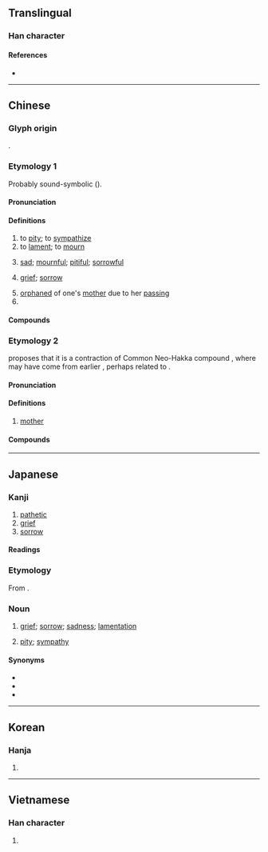 {{character info}}
==Translingual==
{{Han stroke|[[File:哀 - U+054C0- KanjiVG stroke order.svg]]}}

===Han character===
{{Han char|rn=30|rad=口|as=06|sn=9|four=00732|canj=YRHV|ids=⿳亠口𧘇}}

====References====
* {{Han ref|kx=0188.110|dkj=03580|dj=0407.110|hdz=10620.100|uh=54C0|ud=21696|bh=AB73|bd=43891}}

----

==Chinese==

===Glyph origin===
{{Han etym}}
{{Han compound|ls=psc|衣|口|c1=p|c2=s|t2=mouth}}.

===Etymology 1===
{{zh-forms}}
Probably sound-symbolic ({{zh-ref|Schuessler, 2007}}).

====Pronunciation====
{{zh-pron
|m=āi
|m-s=ngai1
|c=oi1
|c-t=oi1
|g=ngai1
|h=pfs=ôi;gd=oi1
|j=ghai1
|mb=uói
|md=ăi
|mn=ai
|mn-t=ai1
|w=1e
|x=ngai1
|mc=y
|oc=y
|cat=v,a,n,pn
}}

====Definitions====
{{zh-hanzi}}

# to [[pity]]; to [[sympathize]]
# to [[lament]]; to [[mourn]]
#: {{zh-x|哀悼|to lament; to mourn}}
#: {{zh-x|哀求|to beg; to implore}}
# [[sad]]; [[mournful]]; [[pitiful]]; [[sorrowful]]
#: {{zh-x|哀痛|sad; grieved}}
# [[grief]]; [[sorrow]]
#: {{zh-x|節哀|to restrain one's '''grief'''}}
# [[orphaned]] of one's [[mother]] due to her [[passing]]
# {{surname|zh}}

====Compounds====
{{zh-der|哀傷|哀哭|哀歌:elegy|七哀|乞哀告憐|可哀|哀兵|哀兵必勝|哀冊|哀厲|哀吟|哀告|哀哀|哀哀欲絕|哀哉|哀子|哀家|哀弔|哀思|哀怨|哀恫|哀悼|哀悽|哀愁|哀愍|哀感頑豔|哀慟|哀憐|哀懇|哀戚|哀啟|哀杖|哀榮|哀樂|哀歎|哀毀骨立|哀求|哀江南賦|哀江頭|哀泣|哀王孫|哀痛|哀矜|哀素|哀絲豪竹|哀而不傷|哀腸百轉|哀號|哀訴|哀詔|哀誄|哀豔|哀輓|哀辭|哀音|哀鳴|哀鴻|哀鴻遍地|哀鴻遍野|喜怒哀樂|嗚呼哀哉|孤哀子|息哀|悲哀|憂國哀民|於呼哀哉|獨弦哀歌|生榮死哀|矜哀|節哀|節哀順變|羊角哀|致哀|舉哀|苦苦哀求|莫里哀|誌哀|銜哀致誠|鴻雁哀鳴|默哀|哀詞|哀狖|乞哀|佞哀|修哀|傷哀|八哀詩|凄哀|割哀|吞哀|含哀|告哀|哀丐|哀丘|哀些|哀人|哀凶|哀切|哀匏|哀卹|哀厚|哀叩|哀叫|哀吁|哀吊|哀吹豪竹|哀咽|哀哇|哀哽|哀嗟|哀嘆|哀囀|哀壑|哀壯|哀娛|哀婉|哀宥|哀家梨|哀容|哀察|哀平|哀弄|哀弦|哀彈|哀心|哀念|哀怛|哀急|哀恕|哀恤|哀恨|哀悃|哀悲|哀悴|哀情|哀惋|哀惜|哀惶|哀惸|哀惻|哀感|哀愨|哀愴|哀慕|哀慘|哀慼|哀憂|哀憤|哀憫|哀懼|哀戀|哀拯|哀挽|哀摧|哀敬|哀文|哀時|哀書|哀曼|哀梨|哀楚|哀毀|哀毀瘠立|哀氣|哀激|哀烏|哀烏郎|哀煢|哀牢|哀玉|哀疚|哀痛詔|哀眷|哀石|哀祈|哀祭|哀笳|哀策|哀箏|哀籥|哀籲|哀絃|哀結|哀絲|哀耗|哀聲|哀聽|哀臞|哀臨|哀艷|哀苦|哀荒|哀蟬曲|哀角|哀請|哀識|哀贊|哀轉|哀迫|哀迷|哀酸|哀閔|哀隱|哀雅|哀響|哀頓|哀風|哀颯|哀駘|哀鬱|哀麗|哀默|國哀|垂哀|奔哀|奪哀|娛哀|寒哀|居哀|怨哀哀|怨怨哀哀|愁哀|愍哀|憂哀|憐哀|憫哀|成哀|敘哀|新哀|於乎哀哉|極哀|榮哀|樂往哀來|樂極哀來|樂極生哀|樂盡哀生|殺哀|求哀|沈哀|清哀|牛哀|生榮亡哀|生榮沒哀|發哀|盡哀|祁哀|祥哀|禹哀|穆哀|耗矣哀哉|苦竹哀絲|見哀|豪竹哀絲|豪管哀弦|赴哀|遂哀|遣哀|遺哀|酸哀|銜哀|韓哀|顧哀|餘哀|驚哀|鳴哀|黃雀哀}}

===Etymology 2===
{{zh-forms|alt=𡟓}}
{{zh-ref|Coblin (2021)}} proposes that it is a contraction of Common Neo-Hakka compound {{zh-l|阿姆|tr=*a¹ moi¹}}, where {{m|und|*moi¹}} may have come from earlier {{m|und|*moi⁴}}, perhaps related to {{och-l|母|mother}}.

====Pronunciation====
{{zh-pron
|h=pfs=ôi;gd=oi1
|dial=n
|cat=n
}}

====Definitions====
{{zh-hanzi}}

# {{lb|zh|Hakka}} [[mother]]
#: {{zh-x|爺哀|father and '''mother'''; parents|H}}

====Compounds====
{{zh-der|爺哀|哀仔|阿姆哀|後哀|子哀|大哀|丈人哀|兩子哀|老哀仔|無爺無哀|奶哀}}

----

==Japanese==

===Kanji===
{{ja-kanji|grade=c|rs=口06}}

# [[pathetic]]
# [[grief]]
# [[sorrow]]

====Readings====
{{ja-readings
|goon=あい, お
|kanon=あい
|kun=あわ-れ, あわ-れむ, かな-し.い
}}

===Etymology===
{{ja-kanjitab|あい|yomi=o}}
From {{der|ja|ltc|sort=あい|-}} {{ltc-l|哀}}.

===Noun===
{{ja-noun|あい}}

# [[grief]]; [[sorrow]]; [[sadness]]; [[lamentation]]
#: {{ja-usex-inline|'''哀'''を思う|'''あい''' を おも.う|to feel grief; to grieve; to mourn; lament}}
# [[pity]]; [[sympathy]]

====Synonyms====
* {{ja-r|悲しみ|かなしみ}}
* {{ja-r|嘆き|なげき}}
* {{ja-r|憂い|うれい}}

----

==Korean==

===Hanja===
{{ko-hanja|hangeul=애|mr=ae}}

# {{rfdef|ko|sort=口06}}

----

==Vietnamese==

===Han character===
{{vi-readings|reading=ai|rs=口06}}

# {{rfdef|vi|sort=口06}}